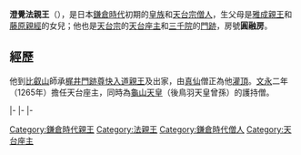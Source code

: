 {{Unreferenced|time=2016-08-20T08:29:17+00:00}}
{{東亞男性歷史人物
|名稱 =澄覺法親王
|身份 =日本[[法親王|法親王]]
|國家 =[[日本|大和王朝]]
|時代 =[[鎌倉時代|鎌倉時代]]初期
|姓 =（無）
|名 =朝仁
|別名 =西山宮
|法號 =澄覺
|院號 =菩提院
|封爵 =[[法親王|法親王]]
|出生日期 =[[承久|承久]]元年（1219年）
|逝世日期 =[[正應|正應]]二年（1289年（70歲））
|父親 = [[雅成親王|雅成親王]]
|母親 = [[藤原親經|藤原親經]]女
|同胞兄弟 =[[承惠|承惠]]
|異母兄弟 =[[源雲|源雲]]
}}
{{Japanese|japanese=澄覚法親王|kana=ちょうかくほっしんのう|romaji=Chōkaku Hō shin nō}}
'''澄覺法親王'''（{{bd|1219年||1289年}}），是日本[[鎌倉時代|鎌倉時代]]初期的[[皇族|皇族]]和[[天台宗|天台宗]][[僧人|僧人]]，生父母是[[雅成親王|雅成親王]]和[[藤原親經|藤原親經]]的女兒；他也是[[天台宗|天台宗]]的[[天台座主|天台座主]]和[[三千院|三千院]]的[[門跡|門跡]]，房號'''圓融房'''。

== 經歷 ==
他到[[比叡山|比叡山]]師承[[梶井門跡|梶井門跡]][[尊快入道親王|尊快入道親王]]及出家，由[[真仙|真仙]]僧正為他[[灌頂|灌頂]]。[[文永|文永]]二年（1265年）擔任天台座主，同時為[[龜山天皇|龜山天皇]]（後鳥羽天皇曾孫）的護持僧。

{{start box|width=auto}}
{{s-rel}}
|-
{{s-before|[[最仁法親王|最仁法親王]]}}
{{s-title|[[三千院|三千院]]門跡|第21世}}
{{s-after|[[最助法親王|最助法親王]]}}
|-
{{s-before|[[再仁法親王|再仁法親王]]}}
{{s-title|rows=2|[[天台座主|天台座主]]|第84世<br>1265年4月5日–1267年8月6日<br>第87世<br>1271年6月24日–1276年12月31日}}
{{s-after|[[尊助法親王|尊助法親王]]}}
|-
{{s-before|[[慈禪|慈禪]]}}
{{s-after|[[道玄|道玄]]}}
{{end box}}

[[Category:鎌倉時代親王|Category:鎌倉時代親王]]
[[Category:法親王|Category:法親王]]
[[Category:鎌倉時代僧人|Category:鎌倉時代僧人]]
[[Category:天台座主|Category:天台座主]]